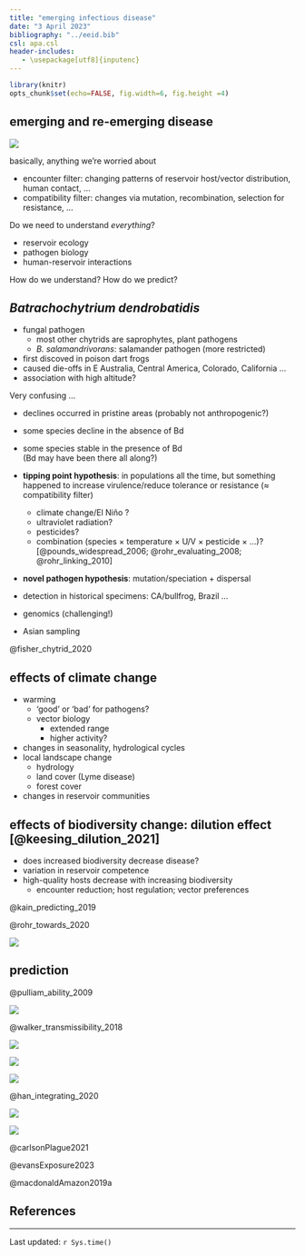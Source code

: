 ---
title: "emerging infectious disease"
date: "3 April 2023"
bibliography: "../eeid.bib"
csl: apa.csl
header-includes:
   - \usepackage[utf8]{inputenc}
---

```{r setup, include = FALSE}
library(knitr)
opts_chunk$set(echo=FALSE, fig.width=6, fig.height =4)
```

## emerging and re-emerging disease

![](pix/zoon_emerg.png)

basically, anything we're worried about

- encounter filter: changing patterns of reservoir host/vector distribution, human contact, ...
- compatibility filter: changes via mutation, recombination, selection for resistance, ...

Do we need to understand *everything*?

- reservoir ecology
- pathogen biology
- human-reservoir interactions

How do we understand? How do we predict?

## *Batrachochytrium dendrobatidis*

- fungal pathogen 
   - most other chytrids are saprophytes, plant pathogens
   - *B. salamandrivorans*: salamander pathogen (more restricted)
- first discoved in poison dart frogs
- caused die-offs in E Australia, Central America, Colorado, California ...
- association with high altitude?

Very confusing ...

* declines occurred in pristine areas (probably not anthropogenic?)
* some species decline in the absence of Bd
* some species stable in the presence of Bd  
(Bd may have been there all along?)

- **tipping point hypothesis**: in populations all the time, but something happened to increase virulence/reduce tolerance or resistance ($\approx$ compatibility filter)
   - climate change/El Niño ? 
   - ultraviolet radiation?
   - pesticides?
   - combination (species × temperature × U/V × pesticide × ...)?
[@pounds_widespread_2006; @rohr_evaluating_2008; @rohr_linking_2010]

- **novel pathogen hypothesis**: mutation/speciation + dispersal

- detection in historical specimens: CA/bullfrog, Brazil ...
- genomics (challenging!)
- Asian sampling

@fisher_chytrid_2020

## effects of climate change

- warming 
    - 'good' or 'bad' for pathogens?
    - vector biology
    	- extended range
		- higher activity?
- changes in seasonality, hydrological cycles
- local landscape change
    - hydrology
	- land cover (Lyme disease)
	- forest cover
- changes in reservoir communities

## effects of biodiversity change: dilution effect [@keesing_dilution_2021]

   - does increased biodiversity decrease disease?
   - variation in reservoir competence
   - high-quality hosts decrease with increasing biodiversity
       - encounter reduction; host regulation; vector preferences

@kain_predicting_2019

@rohr_towards_2020

![](pix/rohr_dilute.png)	   
   
## prediction

@pulliam_ability_2009

![](pix/pulliam_pred.png)

@walker_transmissibility_2018

![](pix/han_predict1.png)

![](pix/han_predict2.png)

![](pix/han_predict3.png)

@han_integrating_2020

![](pix/han_predict4.png)

![](pix/han_predict5.png)

@carlsonPlague2021

@evansExposure2023

@macdonaldAmazon2019a

##  References
 
::: {#refs}
:::

---

Last updated: `r Sys.time()`
	


